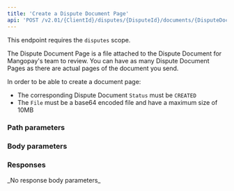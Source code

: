 ```yaml
---
title: 'Create a Dispute Document Page'  
api: 'POST /v2.01/{ClientId}/disputes/{DisputeId}/documents/{DisputeDocumentId}/pages'  
---
```




This endpoint requires the `disputes` scope.

The Dispute Document Page is a file attached to the Dispute Document for Mangopay's team to review. You can have as many Dispute Document Pages as there are actual pages of the document you send.  

In order to be able to create a document page:  
- The corresponding Dispute Document `Status` must be `CREATED`  
- The `File` must be a base64 encoded file and have a maximum size of 10MB  

### Path parameters  

<DisputeId />  

<DisputeDocumentId />  

### Body parameters  

<File />  

### Responses  

<AccordionGroup>

<Accordion title="204 - No content (upload successful)">
_No response body parameters_
</Accordion>

</AccordionGroup>  

<ResponseExample>  

</ResponseExample>  

<RequestExample>  
    <RestCreateDisputeDocumentPage />
    <JavaCreateDisputeDocumentPage />
    <CreateDisputeDocumentPagePython />
</RequestExample>